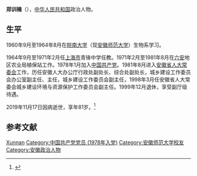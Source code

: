 '''郑训楠'''（{{bd|1939年|9月|2019年|11月17日|catIdx=Zheng}}），[[中华人民共和国|中华人民共和国]]政治人物。

== 生平 ==
1960年9月至1964年8月在[[皖南大学|皖南大学]]（现[[安徽师范大学|安徽师范大学]]）生物系学习。

1964年9月至1971年2月任[[上海市|上海市]]青锋中学任教。1971年2月至1981年8月在[[六安|六安]]地区农业局植保站工作。1978年1月加入[[中国共产党|中国共产党]]。1981年8月进入[[安徽省人大常委会|安徽省人大常委会]]工作，历任安徽人大办公厅行政处副处长、综合处副处长，城乡建设工作委员会办公室副主任、主任，城乡建设工作委员会副主任，1998年3月任安徽省人大常委会城乡建设环境与资源保护工作委员会副主任。1999年12月退休，享受副厅级待遇。

2019年11月17日因病逝世，享年81岁。<ref>{{cite news|url=http://cpc.people.com.cn/n1/2019/1119/c87393-31463046.html|title=郑训楠同志逝世|publisher=人民网|date=2019-11-19}}</ref>

== 参考文献 ==
{{Reflist}}

{{Authority control}}
{{DEFAULTSORT:Zheng郑}}
[[Category:郑姓|Xunnan]]
[[Category:中国共产党党员_(1978年入党)|Category:中国共产党党员 (1978年入党)]]
[[Category:安徽师范大学校友|Category:安徽师范大学校友]]
[[Category:安徽政治人物|Category:安徽政治人物]]

{{中国政治人物小作品}}
